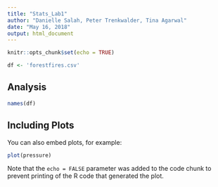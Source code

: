 ```yaml
---
title: "Stats_Lab1"
author: "Danielle Salah, Peter Trenkwalder, Tina Agarwal"
date: "May 16, 2018"
output: html_document
---
```


```r
knitr::opts_chunk$set(echo = TRUE)
```

```r
df <- 'forestfires.csv'
```

## Analysis

```r

names(df)

```

## Including Plots

You can also embed plots, for example:

```r
plot(pressure)
```

Note that the `echo = FALSE` parameter was added to the code chunk to prevent printing of the R code that generated the plot.
